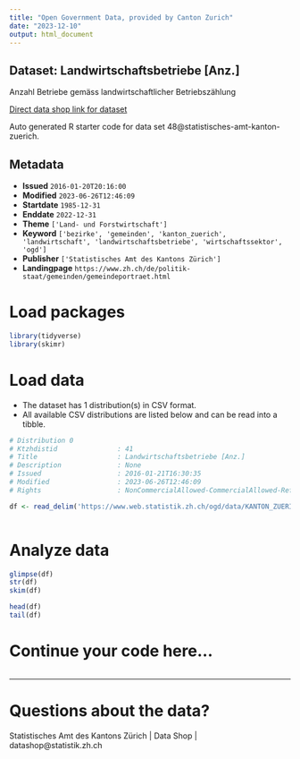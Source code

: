 ```yaml
---
title: "Open Government Data, provided by Canton Zurich"
date: "2023-12-10"
output: html_document
---
```


## Dataset: Landwirtschaftsbetriebe [Anz.]

Anzahl Betriebe gemäss landwirtschaftlicher Betriebszählung

[Direct data shop link for dataset](https://www.zh.ch/de/politik-staat/statistik-daten/datenkatalog.html#/datasets/48@statistisches-amt-kanton-zuerich)

Auto generated R starter code for data set 48@statistisches-amt-kanton-zuerich.

## Metadata

- **Issued** `2016-01-20T20:16:00`
- **Modified** `2023-06-26T12:46:09`
- **Startdate** `1985-12-31`
- **Enddate** `2022-12-31`
- **Theme** `['Land- und Forstwirtschaft']`
- **Keyword** `['bezirke', 'gemeinden', 'kanton_zuerich', 'landwirtschaft', 'landwirtschaftsbetriebe', 'wirtschaftssektor', 'ogd']`
- **Publisher** `['Statistisches Amt des Kantons Zürich']`
- **Landingpage** `https://www.zh.ch/de/politik-staat/gemeinden/gemeindeportraet.html`


# Load packages

```r

library(tidyverse)
library(skimr)

```

# Load data

-   The dataset has 1 distribution(s) in CSV format.
-   All available CSV distributions are listed below and can be read into a tibble.

```r

# Distribution 0
# Ktzhdistid               : 41
# Title                    : Landwirtschaftsbetriebe [Anz.]
# Description              : None
# Issued                   : 2016-01-21T16:30:35
# Modified                 : 2023-06-26T12:46:09
# Rights                   : NonCommercialAllowed-CommercialAllowed-ReferenceRequired

df <- read_delim('https://www.web.statistik.zh.ch/ogd/data/KANTON_ZUERICH_265.csv')



```

# Analyze data

```r

glimpse(df)
str(df)
skim(df)

head(df)
tail(df)

```

# Continue your code here...

```r

```

------------------------------------------------------------------------

# Questions about the data?

Statistisches Amt des Kantons Zürich | Data Shop | datashop@statistik.zh.ch
